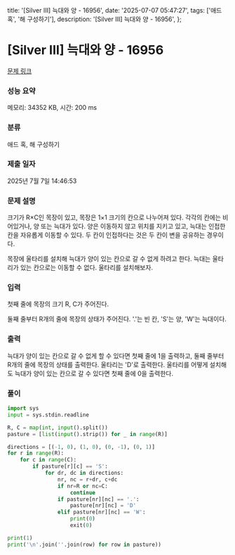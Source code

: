   title: '[Silver III] 늑대와 양 - 16956',
  date: '2025-07-07 05:47:27',
  tags: ['애드 혹', '해 구성하기'],
  description: '[Silver III] 늑대와 양 - 16956',
};

# [Silver III] 늑대와 양 - 16956 

[문제 링크](https://www.acmicpc.net/problem/16956) 

### 성능 요약

메모리: 34352 KB, 시간: 200 ms

### 분류

애드 혹, 해 구성하기

### 제출 일자

2025년 7월 7일 14:46:53

### 문제 설명

크기가 R×C인 목장이 있고, 목장은 1×1 크기의 칸으로 나누어져 있다. 각각의 칸에는 비어있거나, 양 또는 늑대가 있다. 양은 이동하지 않고 위치를 지키고 있고, 늑대는 인접한 칸을 자유롭게 이동할 수 있다. 두 칸이 인접하다는 것은 두 칸이 변을 공유하는 경우이다.

목장에 울타리를 설치해 늑대가 양이 있는 칸으로 갈 수 없게 하려고 한다. 늑대는 울타리가 있는 칸으로는 이동할 수 없다. 울타리를 설치해보자.

### 입력 

 첫째 줄에 목장의 크기 R, C가 주어진다.

둘째 줄부터 R개의 줄에 목장의 상태가 주어진다. '.'는 빈 칸, 'S'는 양, 'W'는 늑대이다.

### 출력 

 늑대가 양이 있는 칸으로 갈 수 없게 할 수 있다면 첫째 줄에 1을 출력하고, 둘째 줄부터 R개의 줄에 목장의 상태를 출력한다. 울타리는 'D'로 출력한다. 울타리를 어떻게 설치해도 늑대가 양이 있는 칸으로 갈 수 있다면 첫째 줄에 0을 출력한다.

### 풀이
```python
import sys
input = sys.stdin.readline

R, C = map(int, input().split())
pasture = [list(input().strip()) for _ in range(R)]

directions = [(-1, 0), (1, 0), (0, -1), (0, 1)]
for r in range(R):
    for c in range(C):
        if pasture[r][c] == 'S':
            for dr, dc in directions:
                nr, nc = r+dr, c+dc
                if nr=R or nc=C:
                    continue
                if pasture[nr][nc] == '.':
                    pasture[nr][nc] = 'D'
                elif pasture[nr][nc] == 'W':
                    print(0)
                    exit(0)

print(1)
print('\n'.join(''.join(row) for row in pasture))
```